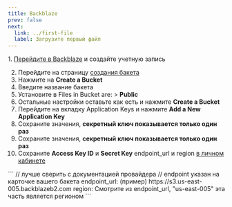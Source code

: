 ```yaml
---
title: Backblaze
prev: false
next:
  link: ../first-file
  label: Загрузите первый файл
---
```


<Steps>
1. <a href="https://www.backblaze.com/" target="blank">Перейдите в Backblaze</a> и создайте учетную запись

2. Перейдите на страницу <a href="https://secure.backblaze.com/b2_buckets.htm" target="blank">создания бакета</a>
3. Нажмите на **Create a Bucket**
4. Введите название бакета
5. Установите в Files in Bucket are: > **Public**
6. Остальные настройки оставьте как есть и нажмите **Create a Bucket**
7. Перейдите на вкладку Application Keys и нажмите **Add a New Application Key**
8. Сохраните значения, **секретный ключ показывается только один раз**
9. Сохраните значения, **секретный ключ показывается только один раз**
10. Сохраните **Access Key ID** и **Secret Key** endpoint_url и region [в личном кабинете](https://admin.defaultuploader.com)
</Steps>
<Aside title="File endpoint и Region">
  ```
  // лучше сверить с документацией провайдера
  // endpoint указан на карточке вашего бакета
  endpoint_url: (пример) https://s3.us-east-005.backblazeb2.com
  region: Смотрите из endpoint_url, "us-east-005" эта часть является регионом
  ```
</Aside>



